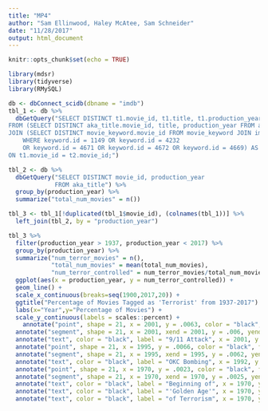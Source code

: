 ```yaml
---
title: "MP4"
author: "Sam Ellinwood, Haley McAtee, Sam Schneider"
date: "11/28/2017"
output: html_document
---
```


```r
knitr::opts_chunk$set(echo = TRUE)
```

```r
library(mdsr)
library(tidyverse)
library(RMySQL)
```

```r
db <- dbConnect_scidb(dbname = "imdb")
tbl_1 <- db %>%
  dbGetQuery("SELECT DISTINCT t1.movie_id, t1.title, t1.production_year, t2.movie_id
FROM (SELECT DISTINCT aka_title.movie_id, title, production_year FROM aka_title) AS t1
JOIN (SELECT DISTINCT movie_keyword.movie_id FROM movie_keyword JOIN imdb.keyword ON keyword.id = movie_keyword.keyword_id 
	WHERE keyword.id = 1149 OR keyword.id = 4232
	OR keyword.id = 4671 OR keyword.id = 4672 OR keyword.id = 4669) AS t2
ON t1.movie_id = t2.movie_id;")
```

```r
tbl_2 <- db %>%
  dbGetQuery("SELECT DISTINCT movie_id, production_year
             FROM aka_title") %>%
  group_by(production_year) %>%
  summarize("total_num_movies" = n())
```

```r
tbl_3 <- tbl_1[!duplicated(tbl_1$movie_id), (colnames(tbl_1))] %>%
  left_join(tbl_2, by = "production_year")
```


```r
tbl_3 %>%
  filter(production_year > 1937, production_year < 2017) %>%
  group_by(production_year) %>%
  summarize("num_terror_movies" = n(),
            "total_num_movies" = mean(total_num_movies),
            "num_terror_controlled" = num_terror_movies/total_num_movies)  %>%
  ggplot(aes(x = production_year, y = num_terror_controlled)) + 
  geom_line() +
  scale_x_continuous(breaks=seq(1900,2017,20)) +
  ggtitle("Percentage of Movies Tagged as 'Terrorist' from 1937-2017") +
  labs(x="Year",y="Percentage of Movies") +
  scale_y_continuous(labels = scales::percent) + 
    annotate("point", shape = 21, x = 2001, y = .0063, color = "black", fill = "red", size = 5) +
  annotate("segment", shape = 21, x = 2001, xend = 2001, y = .006, yend = .0033, color = "red") +
  annotate("text", color = "black", label = "9/11 Attack", x = 2001, y = .003) +
  annotate("point", shape = 21, x = 1995, y = .0066, color = "black", fill = "red", size = 5) +
  annotate("segment", shape = 21, x = 1995, xend = 1995, y = .0062, yend = .0041, color = "red") +
  annotate("text", color = "black", label = "OKC Bombing", x = 1992, y = .004) +
  annotate("point", shape = 21, x = 1970, y = .0023, color = "black", fill = "red", size = 5) +
  annotate("segment", shape = 21, x = 1970, xend = 1970, y = .0025, yend = .0068, color = "red") +
  annotate("text", color = "black", label = "Beginning of", x = 1970, y = .0088) +
  annotate("text", color = "black", label = "'Golden Age'", x = 1970, y = .008) +
  annotate("text", color = "black", label = "of Terrorism", x = 1970, y = .0072)
```

